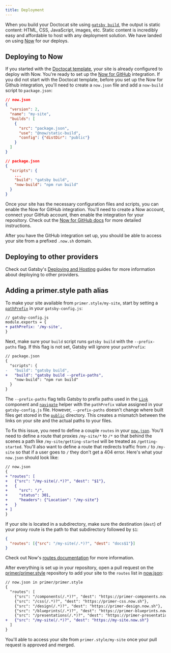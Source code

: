 ```yaml
---
title: Deployment
---
```


When you build your Doctocat site using [`gatsby build`](https://www.gatsbyjs.org/docs/gatsby-cli/#build), the output is static content: HTML, CSS, JavaScript, images, etc. Static content is incredibly easy and affordable to host with any deployment solution. We have landed on using [Now](https://zeit.co/now) for our deploys.

## Deploying to Now

If you started with the [Doctocat template](https://github.com/primer/doctocat-template), your site is already configured to deploy with Now. You're ready to set up the [Now for GitHub](https://zeit.co/github) integration. If you did not start with the Doctocat template, before you set up the Now for Github integration, you'll need to create a `now.json` file and add a `now-build` script to `package.json`:

```json
// now.json
{
  "version": 2,
  "name": "my-site",
  "builds": [
    {
      "src": "package.json",
      "use": "@now/static-build",
      "config": {"distDir": "public"}
    }
  ]
}
```

```json
// package.json
{
  "scripts": {
    ...
    "build": "gatsby build",
    "now-build": "npm run build"
  }
}
```

Once your site has the necessary configuration files and scripts, you can enable the Now for GitHub integration. You'll need to create a Now account, connect your GitHub account, then enable the integration for your repository. Check out the [Now for GitHub docs](https://zeit.co/docs/v2/integrations/now-for-github/) for more detailed instructions.

After you have the GitHub integration set up, you should be able to access your site from a prefixed `.now.sh` domain.

## Deploying to other providers

Check out Gatsby's [Deploying and Hosting](https://www.gatsbyjs.org/docs/deploying-and-hosting/) guides for more information about deploying to other providers.

## Adding a primer.style path alias

To make your site available from `primer.style/my-site`, start by setting a [`pathPrefix`](https://www.gatsbyjs.org/docs/path-prefix/) in your `gatsby-config.js`:

```diff
// gatsby-config.js
module.exports = {
+ pathPrefix: '/my-site',
}
```

Next, make sure your `build` script runs `gatsby build` with the `--prefix-paths` flag. If this flag is not set, Gatsby will ignore your `pathPrefix`:

```diff
// package.json
{
  "scripts": {
-   "build": "gatsby build",
+   "build": "gatsby build --prefix-paths",
    "now-build": "npm run build"
  }
}
```

The `--prefix-paths` flag tells Gatsby to prefix paths used in the [`Link`](https://www.gatsbyjs.org/docs/gatsby-link/) component and [`navigate`](https://www.gatsbyjs.org/docs/gatsby-link/#how-to-use-the-navigate-helper-function) helper with the `pathPrefix` value assigned in your `gatsby-config.js` file. However, `--prefix-paths` doesn't change where built files get stored in the [`public`](https://www.gatsbyjs.org/docs/glossary#public) directory. This creates a mismatch between the links on your site and the actual paths to your files.

To fix this issue, you need to define a couple `routes` in your [`now.json`](https://zeit.co/docs/v2/advanced/routes). You'll need to define a route that proxies `/my-site/*` to `/*` so that behind the scenes a path like `/my-site/getting-started` will be treated as `/getting-started`. You'll also want to define a route that redirects traffic from `/` to `/my-site` so that if a user goes to `/` they don't get a 404 error. Here's what your `now.json` should look like:

```diff
// now.json
{
+ "routes": [
+   {"src": "/my-site(/.*)?", "dest": "$1"},
+   {
+     "src": "/",
+     "status": 301,
+     "headers": {"Location": "/my-site"}
+   }
+ ]
}
```

If your site is located in a subdirectory, make sure the destination (`dest`) of your proxy route is the path to that subdirectory followed by `$1`:

```json
{
  "routes": [{"src": "/my-site(/.*)?", "dest": "docs$1"}]
}
```

Check out Now's [routes documentation](https://zeit.co/docs/v2/advanced/routes) for more information.

After everything is set up in your repository, open a pull request on the [primer/primer.style](https://github.com/primer/primer.style) repository to add your site to the `routes` list in [now.json](https://github.com/primer/primer.style/blob/master/now.json):

```diff
// now.json in primer/primer.style
{
  "routes": [
    {"src": "/components(/.*)?", "dest": "https://primer-components.now.sh"},
    {"src": "/css(/.*)?", "dest": "https://primer-css.now.sh"},
    {"src": "/design(/.*)?", "dest": "https://primer-design.now.sh"},
    {"src": "/blueprints(/.*)?", "dest": "https://primer-blueprints.now.sh"},
    {"src": "/presentations(/.*)?", "dest": "https://primer-presentations.now.sh"},
+   {"src": "/my-site(/.*)?", "dest": "https://my-site.now.sh"}
  ]
}
```

You'll able to access your site from `primer.style/my-site` once your pull request is approved and merged.
